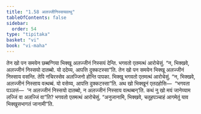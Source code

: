 ```yaml
---
title: "1.58 अलज्जीनिस्सयवत्थु"
tableOfContents: false
sidebar:
  order: 54
type: "tipitaka"
basket: "vi"
book: "vi-maha"
---
```



<DynamicBreadcrumb />

<Division number="120" book="vi-maha">

<Paragraph number="504" book="vi-maha">
तेन खो पन समयेन छब्बग्गिया भिक्खू अलज्जीनं निस्सयं देन्ति. भगवतो एतमत्थं आरोचेसुं. “न, भिक्खवे, अलज्जीनं निस्सयो दातब्बो. यो ददेय्य, आपत्ति दुक्कटस्सा”ति.
</Paragraph>

<Paragraph number="505" book="vi-maha">
तेन खो पन समयेन भिक्खू अलज्जीनं निस्साय वसन्ति. तेपि नचिरस्सेव अलज्जिनो होन्ति पापका. भिक्खू भगवतो एतमत्थं आरोचेसुं. “न, भिक्खवे, अलज्जीनं निस्साय वत्थब्बं. यो वसेय्य, आपत्ति दुक्कटस्सा”ति.
</Paragraph>

<Paragraph number="506" book="vi-maha">
अथ खो भिक्खूनं एतदहोसि—  “भगवता पञ्ञत्तं—  ‘न अलज्जीनं निस्सयो दातब्बो, न अलज्जीनं निस्साय वत्थब्बन्’ति. कथं नु खो मयं जानेय्याम लज्जिं वा अलज्जिं वा”ति? भगवतो एतमत्थं आरोचेसुं. “अनुजानामि, भिक्खवे, चतूहपञ्चाहं आगमेतुं याव भिक्खुसभागतं जानामी”ति.
</Paragraph>
</Division>